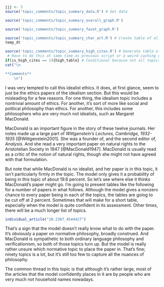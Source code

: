 ```r
jjj <- 3
source('topic_comments/topic_summary_data.R') # Get data
```

```r
source('topic_comments/topic_summary_overall_graph.R')
```

```r
source('topic_comments/topic_summary_facet_graph.R')
```

```r
source('topic_comments/topic_summary_char_art.R') # Create table of all articles in topic
temp_dt
```

```r
source('topic_comments/topic_summary_high_cites.R') # Generate table of highly cited articles. 
 # Have to do this at same time as previous script or a weird caching error occurs.
if(is_high_cites == 1){high_table} # Conditional because not all topics have high cites
cat("\n

**Comments**
	\n")
```

I was very tempted to call this idealist ethics. It does, at first glance, seem to just be the ethics papers of the idealism section. But this would be misleading for a few reasons. For one thing, the idealism topic includes a nontrivial amount of ethics. For another, it's sort of more like social and political philosophy than ethics. For another, this includes some philosophers who are very much not idealists, such as Margaret MacDonald.

MacDonald is an important figure in the story of these twelve journals. Her notes made up a large part of _Wittgenstein's Lectures, Cambridge, 1932-1935_ [@Wittgenstein2001]. She was a founder of, and the second editor of, _Analysis_. And she read a very important paper on natural rights to the Aristotelian Society in 1947 [@MacDonald1947]. MacDonald is usually read as a critic of the notion of natural rights, though she might not have agreed with that formulation.

But note that while MacDonald is no idealist, and her paper is in this topic, it isn't particularly firmly _in_ the topic. The model only gives it a probability of being in this topic of about 19.6 percent. So let's see where else it thinks MacDonald's paper might go. I'm going to present tables like the following for a number of papers in what follows. Although the model gives a nonzero chance to every paper being in each of the topics, the tables are going to be cut off at 2 percent. Sometimes that will make for a short table, especially when the model is quite confident in its assessment. Other times, there will be a much longer list of topics.

```r
individual_article("10.2307_4544427")
```

That's a sign that the model doesn't really know what to do with the paper. It's obviously a paper on normative philosophy, broadly construed. And MacDonald is sympathetic to both ordinary language philosophy and verificationism, so both of those topics turn up. But the model is really rather unsure which normative topic to place the paper in. That's fine; ninety topics is a lot, but it's still too few to capture all the nuances of philosophy.

The common thread in this topic is that although it's rather large, most of the articles that the model confidently places in it are by people who are very much not household names nowadays. 